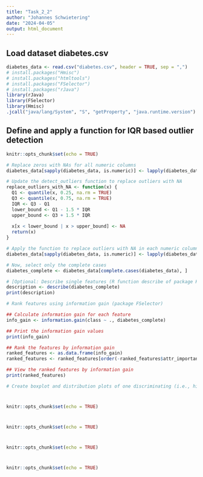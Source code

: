 ```yaml
---
title: "Task_2_2"
author: "Johannes Schwietering"
date: "2024-04-05"
output: html_document
---
```


## Load dataset diabetes.csv

```r
diabetes_data <- read.csv("diabetes.csv", header = TRUE, sep = ",")
# install.packages("Hmisc")
# install.packages("htmltools")
# install.packages("FSelector")
# install.packages("rJava")
library(rJava)
library(FSelector)
library(Hmisc)
.jcall("java/lang/System", "S", "getProperty", "java.runtime.version")
```

## Define and apply a function for IQR based outlier detection 

```r
knitr::opts_chunk$set(echo = TRUE)

# Replace zeros with NAs for all numeric columns
diabetes_data[sapply(diabetes_data, is.numeric)] <- lapply(diabetes_data[sapply(diabetes_data, is.numeric)], function(x) replace(x, x == 0, NA))

# Update the detect_outliers function to replace outliers with NA
replace_outliers_with_NA <- function(x) {
  Q1 <- quantile(x, 0.25, na.rm = TRUE)
  Q3 <- quantile(x, 0.75, na.rm = TRUE)
  IQR <- Q3 - Q1
  lower_bound <- Q1 - 1.5 * IQR
  upper_bound <- Q3 + 1.5 * IQR
  
  x[x < lower_bound | x > upper_bound] <- NA
  return(x)
}

# Apply the function to replace outliers with NA in each numeric column
diabetes_data[sapply(diabetes_data, is.numeric)] <- lapply(diabetes_data[sapply(diabetes_data, is.numeric)], replace_outliers_with_NA)

# Now, select only the complete cases
diabetes_complete <- diabetes_data[complete.cases(diabetes_data), ]

# [Optional: Describe single features (R function describe of package Hmisc)]
description <- describe(diabetes_complete)
print(description)

# Rank features using information gain (package FSelector)

## Calculate information gain for each feature
info_gain <- information.gain(class ~ ., diabetes_complete)

## Print the information gain values
print(info_gain)

## Rank the features by information gain
ranked_features <- as.data.frame(info_gain)
ranked_features <- ranked_features[order(-ranked_features$attr_importance), ]

## View the ranked features by information gain
print(ranked_features)

# Create boxplot and distribution plots of one discriminating (i.e., highest IG score) and one non-discriminating feature (i.e., smallest IG score)

```

#

```r
knitr::opts_chunk$set(echo = TRUE)
```

#

```r
knitr::opts_chunk$set(echo = TRUE)
```

#

```r
knitr::opts_chunk$set(echo = TRUE)
```

#

```r
knitr::opts_chunk$set(echo = TRUE)
```
